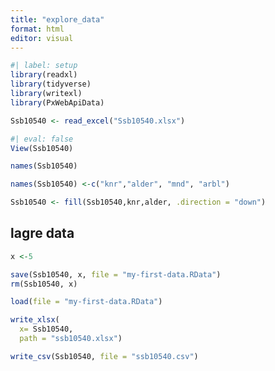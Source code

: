 ```yaml
---
title: "explore_data"
format: html
editor: visual
---
```


```r
#| label: setup
library(readxl)
library(tidyverse)
library(writexl)
library(PxWebApiData)
```

```r
Ssb10540 <- read_excel("Ssb10540.xlsx")

```

```r
#| eval: false
View(Ssb10540)
```

```r
names(Ssb10540)
```

```r
names(Ssb10540) <-c("knr","alder", "mnd", "arbl")
```

```r
Ssb10540 <- fill(Ssb10540,knr,alder, .direction = "down")
```

## lagre data

```r
x <-5
```

```r
save(Ssb10540, x, file = "my-first-data.RData")
rm(Ssb10540, x)
```

```r
load(file = "my-first-data.RData")
```

```r
write_xlsx(
  x= Ssb10540, 
  path = "ssb10540.xlsx")

```

```r
write_csv(Ssb10540, file = "ssb10540.csv")
```

